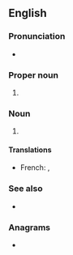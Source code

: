 {{also|usar}}
==English==

===Pronunciation===
* {{a|US}} {{enPR|yōō'-sär}} {{IPA|en|/ˈju.sɑɹ/}}

===Proper noun===
{{en-proper noun}}

# {{initialism of|en|[[United States]] [[Army]] [[reserve|Reserve]]}}

===Noun===
{{en-noun|-}}

# {{initialism of|en|[[urban]] [[search and rescue]]}}

====Translations====
{{trans-top|urban search and rescue}}
* French: {{t+|fr|sauvetage-déblaiement|m}}, {{t+|fr|SD|m}}
{{trans-bottom}}

===See also===
* {{pedia}}

===Anagrams===
* {{anagrams|en|a=arsu|-saur|Ruas|Sura|URAs|USRA|saur|sura}}